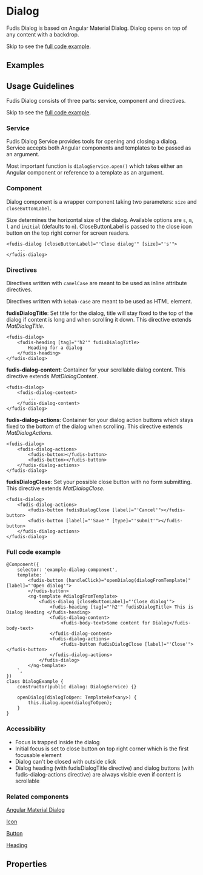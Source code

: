 
<Meta title="Dialog" component={DialogComponent} />

# Dialog

Fudis Dialog is based on Angular Material Dialog. Dialog opens on top of any content with a backdrop.

Skip to see the [full code example](#full-code-example).

## Examples

<Canvas>
	<Story id="components-dialog--dialog"></Story>
</Canvas>

## Usage Guidelines

Fudis Dialog consists of three parts: service, component and directives.

Skip to see the [full code example](#full-code-example).

### Service

Fudis Dialog Service provides tools for opening and closing a dialog. Service accepts both Angular components and templates to be passed as an argument.

Most important function is `dialogService.open()` which takes either an Angular component or reference to a template as an argument.

### Component

Dialog component is a wrapper component taking two parameters: `size` and `closeButtonLabel`.

Size determines the horizontal size of the dialog. Available options are `s`, `m`, `l` and `initial` (defaults to `m`).
CloseButtonLabel is passed to the close icon button on the top right corner for screen readers.

```
<fudis-dialog [closeButtonLabel]="'Close dialog'" [size]="'s'">
	...
</fudis-dialog>
```

### Directives

Directives written with `camelCase` are meant to be used as inline attribute directives.

Directives written with `kebab-case` are meant to be used as HTML element.

**fudisDialogTitle**: Set title for the dialog, title will stay fixed to the top of the dialog if content is long and when scrolling it down.
This directive extends _MatDialogTitle_.

```
<fudis-dialog>
	<fudis-heading [tag]="'h2'" fudisDialogTitle>
		Heading for a dialog
	</fudis-heading>
</fudis-dialog>
```

**fudis-dialog-content**: Container for your scrollable dialog content. This directive extends _MatDialogContent_.

```
<fudis-dialog>
	<fudis-dialog-content>
		...
	</fudis-dialog-content>
</fudis-dialog>
```

**fudis-dialog-actions**: Container for your dialog action buttons which stays fixed to the bottom of the dialog when scrolling. This directive extends _MatDialogActions_.

```
<fudis-dialog>
	<fudis-dialog-actions>
		<fudis-button></fudis-button>
		<fudis-button></fudis-button>
	</fudis-dialog-actions>
</fudis-dialog>
```

**fudisDialogClose**: Set your possible close button with no form submitting. This directive extends _MatDialogClose_.

```
<fudis-dialog>
	<fudis-dialog-actions>
		<fudis-button fudisDialogClose [label]="'Cancel'"></fudis-button>
		<fudis-button [label]="'Save'" [type]="'submit'"></fudis-button>
	</fudis-dialog-actions>
</fudis-dialog>
```

### Full code example

```
@Component({
	selector: 'example-dialog-component',
	template: `
		<fudis-button (handleClick)="openDialog(dialogFromTemplate)" [label]="'Open dialog'">
		</fudis-button>
		<ng-template #dialogFromTemplate>
			<fudis-dialog [closeButtonLabel]="'Close dialog'">
				<fudis-heading [tag]="'h2'" fudisDialogTitle> This is Dialog Heading </fudis-heading>
				<fudis-dialog-content>
					<fudis-body-text>Some content for Dialog</fudis-body-text>
				</fudis-dialog-content>
				<fudis-dialog-actions>
					<fudis-button fudisDialogClose [label]="'Close'"></fudis-button>
				</fudis-dialog-actions>
			</fudis-dialog>
		</ng-template>
	`,
})
class DialogExample {
	constructor(public dialog: DialogService) {}

	openDialog(dialogToOpen: TemplateRef<any>) {
		this.dialog.open(dialogToOpen);
	}
}
```

### Accessibility

- Focus is trapped inside the dialog
- Initial focus is set to close button on top right corner which is the first focusable element
- Dialog can't be closed with outside click
- Dialog heading (with fudisDialogTitle directive) and dialog buttons (with fudis-dialog-actions directive) are always visible even if content is scrollable

### Related components

[Angular Material Dialog](https://material.angular.io/components/dialog/overview)

[Icon](/docs/components-icon--icon)

[Button](/docs/components-button--button)

[Heading](components-typography-heading--heading)

## Properties

<ArgsTable of={DialogComponent} />
